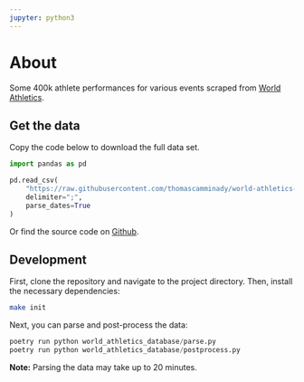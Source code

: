```yaml
---
jupyter: python3
---
```

# About
Some 400k athlete performances for various events scraped from [World Athletics](https://worldathletics.org/records/all-time-toplists/sprints/100-metres/outdoor/women/senior).


## Get the data

Copy the code below to download the full data set.
```python
import pandas as pd

pd.read_csv(
    "https://raw.githubusercontent.com/thomascamminady/world-athletics-database/main/data/data.csv",
    delimiter=";",
    parse_dates=True
)
```

Or find the source code on [Github](https://github.com/thomascamminady/world-athletics-database).


## Development

First, clone the repository and navigate to the project directory. Then, install the necessary dependencies:

```bash
make init
```

Next, you can parse and post-process the data:

```python
poetry run python world_athletics_database/parse.py
poetry run python world_athletics_database/postprocess.py
```

**Note:** Parsing the data may take up to 20 minutes.
